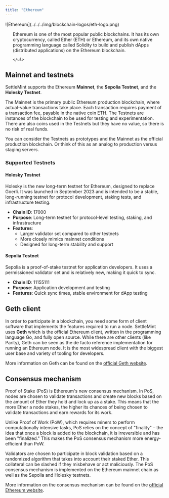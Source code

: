 ```yaml
---
title: "Ethereum"
---
```


<div style={{ display: 'flex', alignItems: 'flex-start', gap: '1.5rem' }}>
  <div style={{ flex: '0 0 10%' }}>
  ![Ethereum](../../../img/blockchain-logos/eth-logo.png)
  </div>
  <div style={{ flex: '1', paddingLeft: '1rem' }}>
    <ul>

Ethereum is one of the most popular public blockchains. It has its own
cryptocurrency, called Ether (ETH) or Ethereum, and its own native programming
language called Solidity to build and publish dApps (distributed applications)
on the Ethereum blockchain.

    </ul>

  </div>
</div>

## Mainnet and testnets

SettleMint supports the Ethereum **Mainnet**, the **Sepolia Testnet**, and
the **Holesky Testnet**.

The Mainnet is the primary public Ethereum production blockchain, where
actual-value transactions take place. Each transaction requires payment of a
transaction fee, payable in the native coin ETH. The Testnets are instances of
the blockchain to be used for testing and experimentation. There are also coins
used in the Testnets but they have no value, so there is no risk of real funds.

You can consider the Testnets as prototypes and the Mainnet as the official
production blockchain. Or think of this as an analog to production versus
staging servers.

### Supported Testnets

#### Holesky Testnet
Holesky is the new long-term testnet for Ethereum, designed to replace Goerli. 
It was launched in September 2023 and is intended to be a stable, long-running 
testnet for protocol development, staking tests, and infrastructure testing.

- **Chain ID**: 17000
- **Purpose**: Long-term testnet for protocol-level testing, staking, and infrastructure
- **Features**: 
  - Larger validator set compared to other testnets
  - More closely mimics mainnet conditions
  - Designed for long-term stability and support

#### Sepolia Testnet
Sepolia is a proof-of-stake testnet for application developers. It uses a 
permissioned validator set and is relatively new, making it quick to sync.

- **Chain ID**: 11155111
- **Purpose**: Application development and testing
- **Features**: Quick sync times, stable environment for dApp testing

## Geth client

In order to participate in a blockchain, you need some form of client software
that implements the features required to run a node. SettleMint uses **Geth**
which is the official Ethereum client, written in the programming language Go,
and fully open source. While there are other clients (like Parity), Geth can be
seen as the de facto reference implementation for running an Ethereum node. It
is the most widespread client with the biggest user base and variety of tooling
for developers.

More information on Geth can be found on the
[official Geth website](https://geth.ethereum.org/).

## Consensus mechanism

Proof of Stake (PoS) is Ethereum's new consensus mechanism. In PoS, nodes are
chosen to validate transactions and create new blocks based on the amount of
Ether they hold and lock up as a stake. This means that the more Ether a node
stakes, the higher its chances of being chosen to validate transactions and earn
rewards for its work.

Unlike Proof of Work (PoW), which requires miners to perform computationally
intensive tasks, PoS relies on the concept of "finality" – the idea that once a
block is added to the blockchain, it is irreversible and has been "finalized."
This makes the PoS consensus mechanism more energy-efficient than PoW.

Validators are chosen to participate in block validation based on a randomized
algorithm that takes into account their staked Ether. This collateral can be
slashed if they misbehave or act maliciously. The PoS consensus mechanism is
implemented on the Ethereum mainnet chain as well as the Sepolia and Holesky
testnets.

More information on the consensus mechanism can be found on the
[official Ethereum website](https://ethereum.org/en/developers/docs/consensus-mechanisms/).
